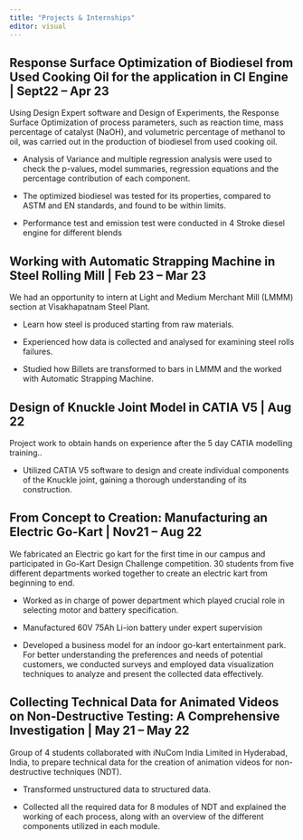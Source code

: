 ---
title: "Projects & Internships"
editor: visual
---

## Response Surface Optimization of Biodiesel from Used Cooking Oil for the application in CI Engine \| Sept22 – Apr 23

Using Design Expert software and Design of Experiments, the Response Surface Optimization of process parameters, such as reaction time, mass percentage of catalyst (NaOH), and volumetric percentage of methanol to oil, was carried out in the production of biodiesel from used cooking oil.

-   Analysis of Variance and multiple regression analysis were used to check the p-values, model summaries, regression equations and the percentage contribution of each component.

-   The optimized biodiesel was tested for its properties, compared to ASTM and EN standards, and found to be within limits.

-   Performance test and emission test were conducted in 4 Stroke diesel engine for different blends

## Working with Automatic Strapping Machine in Steel Rolling Mill \| Feb 23 – Mar 23

We had an opportunity to intern at Light and Medium Merchant Mill (LMMM) section at Visakhapatnam Steel Plant.

-   Learn how steel is produced starting from raw materials.

-   Experienced how data is collected and analysed for examining steel rolls failures.

-   Studied how Billets are transformed to bars in LMMM and the worked with Automatic Strapping Machine.

## Design of Knuckle Joint Model in CATIA V5 \| Aug 22

Project work to obtain hands on experience after the 5 day CATIA modelling training..

-   Utilized CATIA V5 software to design and create individual components of the Knuckle joint, gaining a thorough understanding of its construction.

## From Concept to Creation: Manufacturing an Electric Go-Kart \| Nov21 – Aug 22

We fabricated an Electric go kart for the first time in our campus and participated in Go-Kart Design Challenge competition. 30 students from five different departments worked together to create an electric kart from beginning to end.

-   Worked as in charge of power department which played crucial role in selecting motor and battery specification.

-   Manufactured 60V 75Ah Li-ion battery under expert supervision

-   Developed a business model for an indoor go-kart entertainment park. For better understanding the preferences and needs of potential customers, we conducted surveys and employed data visualization techniques to analyze and present the collected data effectively.

## Collecting Technical Data for Animated Videos on Non-Destructive Testing: A Comprehensive Investigation \| May 21 – May 22

Group of 4 students collaborated with iNuCom India Limited in Hyderabad, India, to prepare technical data for the creation of animation videos for non-destructive techniques (NDT).

-   Transformed unstructured data to structured data.

-   Collected all the required data for 8 modules of NDT and explained the working of each process, along with an overview of the different components utilized in each module.
